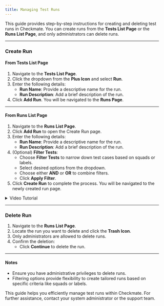 ```yaml
---
title: Managing Test Runs
---
```


This guide provides step-by-step instructions for creating and deleting test runs in Checkmate. You can create runs from the **Tests List Page** or the **Runs List Page**, and only administrators can delete runs.

---

### Create Run

#### From Tests List Page

1. Navigate to the **Tests List Page**.
2. Click the dropdown from the **Plus Icon** and select **Run**.
3. Enter the following details:
   - **Run Name**: Provide a descriptive name for the run.
   - **Run Description**: Add a brief description of the run.
4. Click **Add Run**. You will be navigated to the **Runs Page**.

---

#### From Runs List Page

1. Navigate to the **Runs List Page**.
2. Click **Add Run** to open the Create Run page.
3. Enter the following details:
   - **Run Name**: Provide a descriptive name for the run.
   - **Run Description**: Add a brief description of the run.
4. (Optional) **Filter Tests**:
   - Choose **Filter Tests** to narrow down test cases based on squads or labels.
   - Select desired options from the dropdown.
   - Choose either **AND** or **OR** to combine filters.
   - Click **Apply Filter**.
5. Click **Create Run** to complete the process. You will be navigated to the newly created run page.

<details>
  <summary>Video Tutorial</summary>
  ![Add Labels](./../../../../assets/add-run.gif)
</details>

---

### Delete Run

1. Navigate to the **Runs List Page**.
2. Locate the run you want to delete and click the **Trash Icon**.
3. Only administrators are allowed to delete runs.
4. Confirm the deletion:
   - Click **Continue** to delete the run.

---

#### Notes

- Ensure you have administrative privileges to delete runs.
- Filtering options provide flexibility to create tailored runs based on specific criteria like squads or labels.

This guide helps you efficiently manage test runs within Checkmate. For further assistance, contact your system administrator or the support team.
